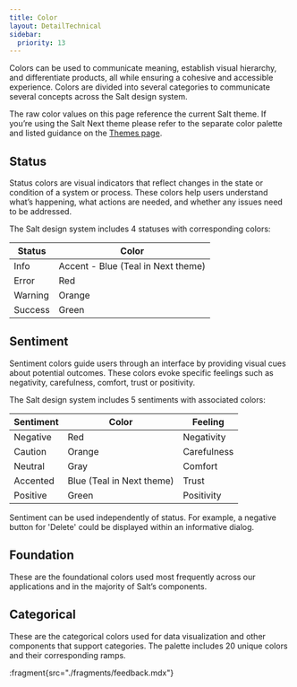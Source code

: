 ```yaml
---
title: Color
layout: DetailTechnical
sidebar:
  priority: 13
---
```


Colors can be used to communicate meaning, establish visual hierarchy, and differentiate products, all while ensuring a cohesive and accessible experience. Colors are divided into several categories to communicate several concepts across the Salt design system.

The raw color values on this page reference the current Salt theme. If you’re using the Salt Next theme please refer to the separate color palette and listed guidance on the [Themes page](/salt/themes/index).

## Status

Status colors are visual indicators that reflect changes in the state or condition of a system or process. These colors help users understand what’s happening, what actions are needed, and whether any issues need to be addressed.

The Salt design system includes 4 statuses with corresponding colors:

| Status  | Color                              |
| ------- | ---------------------------------- |
| Info    | Accent - Blue (Teal in Next theme) |
| Error   | Red                                |
| Warning | Orange                             |
| Success | Green                              |

## Sentiment

Sentiment colors guide users through an interface by providing visual cues about potential outcomes. These colors evoke specific feelings such as negativity, carefulness, comfort, trust or positivity.

The Salt design system includes 5 sentiments with associated colors:

| Sentiment | Color                     | Feeling     |
| --------- | ------------------------- | ----------- |
| Negative  | Red                       | Negativity  |
| Caution   | Orange                    | Carefulness |
| Neutral   | Gray                      | Comfort     |
| Accented  | Blue (Teal in Next theme) | Trust       |
| Positive  | Green                     | Positivity  |

Sentiment can be used independently of status. For example, a negative button for 'Delete' could be displayed within an informative dialog.

## Foundation

These are the foundational colors used most frequently across our applications and in the majority of Salt’s components.

<FoundationColorView group="foundation" />

## Categorical

These are the categorical colors used for data visualization and other components that support categories. The palette includes 20 unique colors and their corresponding ramps.

<FoundationColorView group="categorical" />

:fragment{src="./fragments/feedback.mdx"}
